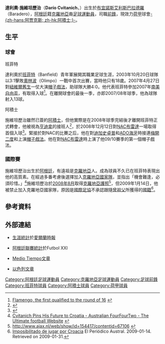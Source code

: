 {{noteTA|G1=uefa
|T=zh-hans:达里奥·克维塔尼奇; zh-hk:達利奧·施維坦歷治;
|1=zh-hans:达里奥·克维塔尼奇; zh-hk:達利奧·施維坦歷治;
|2=zh-hans:克维塔尼奇; zh-hk:施維坦歷治;
|3=zh-hans:亨特拉尔; zh-hk:亨特拿;
}}
{{Infobox Football biography
| playername = 達利奧·施維坦歷治<br>''Darío Cvitanich''
| image = [[Image:Dario-Cvitanich.jpg|250px]]
| fullname = Darío Cvitanich
| dateofbirth = {{birth date and age|1984|5|16}}
| cityofbirth = [[巴拉德羅|巴拉德羅]]
| countryofbirth = [[阿根廷|阿根廷]]
| height = {{Height|m=1.70}}<ref>http://www.soccerbase.com/players/player.sd?player_id=58227</ref>
| position = [[前鋒_(足球)|前鋒]]
| currentclub = [[阿積士|阿積士]]
| clubnumber = 20
| youthyears = 
| youthclubs = 
| years = 2003-08<br>2008-
| clubs = [[班菲特|班菲特]]<br>[[阿積士|阿積士]] 
| caps(goals) = 100 (41)<br>{{0|0}}16 {{0}}(9)
| nationalyears = 
| nationalteam = 
| nationalcaps(goals) = 
| pcupdate = 23:20, 21/4/2009 (UTC)
| ntupdate = 
}}
'''達利奧·施維坦歷治'''（'''Darío Cvitanich'''，{{bd|1984年|5月16日}}）出生於[[布宜諾斯艾利斯|布宜諾斯艾利斯]][[巴拉德羅|巴拉德羅]]（Baradero），[[阿根廷|阿根廷]]籍[[克羅地亞|克羅地亞]]裔[[足球|足球]][[運動員|運動員]]，司職[[前鋒_(足球)|前鋒]]，現效力[[荷甲|荷甲]]球會[[阿贾克斯足球俱乐部|-{zh-hans:阿贾克斯; zh-hk:阿積士;}-]]。

==生平==
===球會===
;班菲特
達利奧於[[Club_Atlético_Banfield|班菲特]]（Banfield）青年軍展開其職業足球生涯，2003年10月20日球隊以3:1擊敗[[Olimpo_de_Bahía_Blanca|奧林波]]（Olimpo）一戰中首次出賽，當時他只有18歲。2007年4月27日對[[紐維爾舊生|紐維爾舊生]]一仗大演[[帽子戲法|帽子戲法]]，助球隊大勝4:0。他代表班菲特參加2007年[[南美自由盃|南美自由盃]]，有取得入球<ref>[http://www.conmebol.com/articulos_ver.jsp?id=60403&slangab=E Flamengo, the first qualified to the round of 16] {{webarchive|url=https://web.archive.org/web/20070929095451/http://www.conmebol.com/articulos_ver.jsp?id=60403&slangab=E |date=2007-09-29 }}</ref>。在離開球會的最後一季，亦即2007/08年球季，他為球隊射入13球。

;阿積士
施維坦歷治雖然已簽約[[阿積士|阿積士]]，但他實際是在2008年球季完結後才離開班菲特正式轉會，他被視為[[克拉斯-扬·亨特拉尔|亨迪拿]]的接班人<ref>{{cite web|title=Ajax and Real Madrid agree on transfer |publisher=ajax.nl |url=http://english.ajax.nl/web/show/id=154814/contentid=68208 |date=2008-12-03 |accessdate=2008-12-03 |deadurl=yes |archiveurl=https://web.archive.org/web/20081205100149/http://english.ajax.nl/web/show/id%3D154814/contentid%3D68208 |archivedate=2008-12-05 }}</ref>，於2008年12月12日對[[NAC布雷達|NAC布雷達]]一場取得首個入球<ref>{{cite web|title=Ajax too strong for NAC |publisher=ajax.nl |url=http://english.ajax.nl/web/show/id=154814/contentid=68292 |date=2008-12-13 |accessdate=2008-12-13 |deadurl=yes |archiveurl=https://web.archive.org/web/20081217142024/http://english.ajax.nl/web/show/id%3D154814/contentid%3D68292 |archivedate=2008-12-17 }}</ref>。緊接於對NAC的比賽之后，他在對[[迪加史卓普|迪加史卓普]]和[[ADO海牙|ADO海牙]]時接連[[梅開二度|梅開二度]]和上演[[帽子戲法|帽子戲法]]。他在對[[NAC布雷達|NAC布雷達]]時上演了他09/10賽季的第一個帽子戲法。

===國際賽===
施維坦歷治出生於[[阿根廷|阿根廷]]，有遠祖是[[克羅地亞|克羅地亞]]人。成為球員不久已在班菲特表現出他的高質素。在經過多番考慮後選擇加入[[克羅地亞國家足球隊|克羅地亞國家隊]]，並指出「機會難逢，必須珍惜。」<ref>[http://au.fourfourtwo.com/news/80280,cvitanich-pins-his-future-to-croatia.aspx Cvitanich Pins His Future to Croatia - Australian FourFourTwo - The Ultimate football Website<!-- Bot generated title -->] {{webarchive|url=https://web.archive.org/web/20080823210152/http://au.fourfourtwo.com/news/80280%2Ccvitanich-pins-his-future-to-croatia.aspx |date=2008-08-23 }}</ref>施維坦歷治於[[2008年8月|2008年8月]]取得[[克羅地亞|克羅地亞]][[護照|護照]]<ref>http://www.ajax.nl/web/show/id=154417/contentid=67106 {{webarchive|url=https://web.archive.org/web/20080817090851/http://www.ajax.nl/web/show/id%3D154417/contentid%3D67106 |date=2008-08-17 }}</ref>，但2009年1月14日，他被禁止加入克羅地亞國家隊，原因是[[國際足協|國際足協]]不承認跟隨[[曾祖父|曾祖父]]所獲得的[[國籍|國籍]]<ref>[http://www.elperiodicoaustral.com/diario/noticias.php?leer=131090 Imposibilitado de jugar por Croacia]{{Dead link|date=2019年5月 |bot=InternetArchiveBot |fix-attempted=yes }} El Periódico Austral. 2009-01-14. Retrieved on 2009-01-31.</ref>。

==參考資料==
{{reflist}}

==外部連結==
*[https://archive.is/20130103145921/http://soccer-stats.irishtimes.com/?Lang=0&CTID=14&CPID=15&pStr=Player&PLID=182007&TEID=553 生涯統計]於[[愛爾蘭時報|愛爾蘭時報]] 
*{{es icon}} [https://web.archive.org/web/20090901194317/http://www.futbolxxi.com/Futbolista.aspx?ID=12929&SEOFutbolista=Cvitanich+Dario 阿根廷聯賽統計]於Futbol XXI
*{{es icon}} [https://web.archive.org/web/20071223015322/http://www.mediotiempo.com/noticia.php?id_noticia=37791 Medio Tiempo文章]
*{{he icon}} [http://www.one.co.il/cat/articles/article.aspx?id=94162&bz=6 以色列文章]

{{DEFAULTSORT:Cvitanich, Dario}}
[[Category:阿根廷足球運動員|Category:阿根廷足球運動員]]
[[Category:克羅地亞足球運動員|Category:克羅地亞足球運動員]]
[[Category:足球前鋒|Category:足球前鋒]]
[[Category:班菲特球員|Category:班菲特球員]]
[[Category:阿積士球員|Category:阿積士球員]]
[[Category:荷甲球員|Category:荷甲球員]]